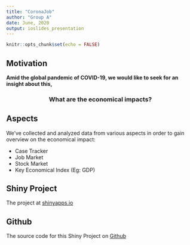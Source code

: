 ```yaml
---
title: "CoronaJob"
author: "Group A"
date: June, 2020
output: ioslides_presentation
---
```


```r
knitr::opts_chunk$set(echo = FALSE)
```

## Motivation {.build data-background=ppt-background.jpg data-background-size=cover}

<div class="black">
__Amid the global pandemic of COVID-19, we would like to seek for an insight about this,__
</div>

<center>
### __What are the economical impacts?__
</center>

## Aspects

We've collected and analyzed data from various aspects in order to gain overview on the economical impact:

- Case Tracker
- Job Market
- Stock Market
- Key Economical Index (Eg: GDP)

## Shiny Project

The project at 
[shinyapps.io](https://group-a-principle-data-science.shinyapps.io/coronajob/)

## Github

The source code for this Shiny Project on 
[Github](https://github.com/WeiHien/coronajob)